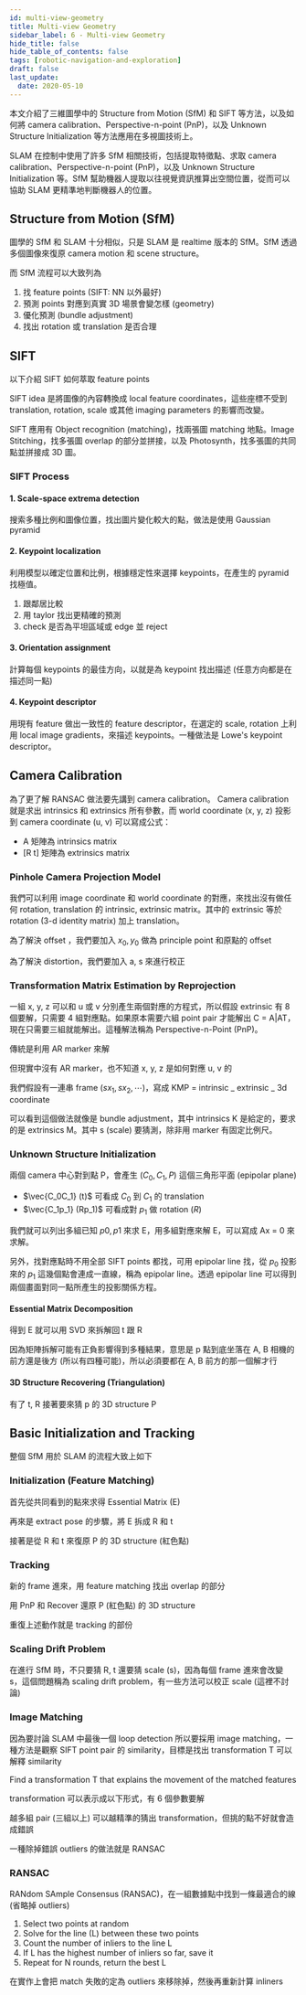 ```yaml
---
id: multi-view-geometry
title: Multi-view Geometry
sidebar_label: 6 - Multi-view Geometry
hide_title: false
hide_table_of_contents: false
tags: [robotic-navigation-and-exploration]
draft: false
last_update:
  date: 2020-05-10
---
```


本文介紹了三維圖學中的 Structure from Motion (SfM) 和 SIFT 等方法，以及如何將 camera calibration、Perspective-n-point (PnP)，以及 Unknown Structure Initialization 等方法應用在多視圖技術上。

SLAM 在控制中使用了許多 SfM 相關技術，包括提取特徵點、求取 camera calibration、Perspective-n-point (PnP)，以及 Unknown Structure Initialization 等。SfM 幫助機器人提取以往視覺資訊推算出空間位置，從而可以協助 SLAM 更精準地判斷機器人的位置。

## Structure from Motion (SfM)

圖學的 SfM 和 SLAM 十分相似，只是 SLAM 是 realtime 版本的 SfM。SfM 透過多個圖像來復原 camera motion 和 scene structure。

<fig
  src="/img/learning/robotic-navigation-and-exploration/06-multi-view-geometry/sfm.png"
  caption="SfM"
/>

而 SfM 流程可以大致列為

<fig
  src="/img/learning/robotic-navigation-and-exploration/06-multi-view-geometry/sfm_process.png"
  caption="SfM Process"
/>

1. 找 feature points (SIFT: NN 以外最好)
2. 預測 points 對應到真實 3D 場景會變怎樣 (geometry)
3. 優化預測 (bundle adjustment)
4. 找出 rotation 或 translation 是否合理

## SIFT

以下介紹 SIFT 如何萃取 feature points

<fig
  src="/img/learning/robotic-navigation-and-exploration/06-multi-view-geometry/popular_feature_extractors.png"
  caption="Popular Feature Extractors"
/>

SIFT idea 是將圖像的內容轉換成 local feature coordinates，這些座標不受到 translation, rotation, scale 或其他 imaging parameters 的影響而改變。

<fig
  src="/img/learning/robotic-navigation-and-exploration/06-multi-view-geometry/sift_features.png"
  caption="SIFT Features"
/>

SIFT 應用有 Object recognition (matching)，找兩張圖 matching 地點。Image Stitching，找多張圖 overlap 的部分並拼接，以及 Photosynth，找多張圖的共同點並拼接成 3D 圖。

### SIFT Process

#### 1. Scale-space extrema detection

搜索多種比例和圖像位置，找出圖片變化較大的點，做法是使用 Gaussian pyramid

#### 2. Keypoint localization

利用模型以確定位置和比例，根據穩定性來選擇 keypoints，在產生的 pyramid 找極值。

1. 跟鄰居比較
2. 用 taylor 找出更精確的預測
3. check 是否為平坦區域或 edge 並 reject

<fig
  src="/img/learning/robotic-navigation-and-exploration/06-multi-view-geometry/keypoint_localization.png"
  caption="Keypoint Localization"
/>

#### 3. Orientation assignment

計算每個 keypoints 的最佳方向，以就是為 keypoint 找出描述 (任意方向都是在描述同一點)

#### 4. Keypoint descriptor

用現有 feature 做出一致性的 feature descriptor，在選定的 scale, rotation 上利用 local image gradients，來描述 keypoints。一種做法是 Lowe's keypoint descriptor。

## Camera Calibration

為了更了解 RANSAC 做法要先講到 camera calibration。 Camera calibration 就是求出 intrinsics 和 extrinsics 所有參數，而 world coordinate (x, y, z) 投影到 camera coordinate (u, v) 可以寫成公式：

<fig
  src="/img/learning/robotic-navigation-and-exploration/06-multi-view-geometry/camera_calibration.png"
  caption="Camera Calibration"
/>

- A 矩陣為 intrinsics matrix
- [R t] 矩陣為 extrinsics matrix

### Pinhole Camera Projection Model

我們可以利用 image coordinate 和 world coordinate 的對應，來找出沒有做任何 rotation, translation 的 intrinsic, extrinsic matrix。其中的 extrinsic 等於 rotation (3-d identity matrix) 加上 translation。

<fig
  src="/img/learning/robotic-navigation-and-exploration/06-multi-view-geometry/pinhole_camera_projection_model.png"
  caption="Pinhole Camera Projection Model"
/>

為了解決 offset ，我們要加入 $x_0, y_0$ 做為 principle point 和原點的 offset

<fig
  src="/img/learning/robotic-navigation-and-exploration/06-multi-view-geometry/pinhole_camera_projection_model_offset.png"
  caption="Pinhole Camera Projection Model with Offset"
/>

為了解決 distortion，我們要加入 a, s 來進行校正

<fig
  src="/img/learning/robotic-navigation-and-exploration/06-multi-view-geometry/pinhole_camera_projection_model_distortion.png"
  caption="Pinhole Camera Projection Model with Distortion"
/>

### Transformation Matrix Estimation by Reprojection

一組 x, y, z 可以和 u 或 v 分別產生兩個對應的方程式，所以假設 extrinsic 有 8 個要解，只需要 4 組對應點。如果原本需要六組 point pair 才能解出 C = A|AT，現在只需要三組就能解出。這種解法稱為 Perspective-n-Point (PnP)。

<fig
  src="/img/learning/robotic-navigation-and-exploration/06-multi-view-geometry/pnp.png"
  caption="PnP"
/>

傳統是利用 AR marker 來解

<fig
  src="/img/learning/robotic-navigation-and-exploration/06-multi-view-geometry/pnp_ar.png"
  caption="PnP with AR Marker"
/>

但現實中沒有 AR marker，也不知道 x, y, z 是如何對應 u, v 的

<fig
  src="/img/learning/robotic-navigation-and-exploration/06-multi-view-geometry/pnp_problem.png"
  caption="PnP Problem"
/>

我們假設有一連串 frame ($sx_1, sx_2, \cdots$)，寫成 KMP = intrinsic _ extrinsic _ 3d coordinate

<fig
  src="/img/learning/robotic-navigation-and-exploration/06-multi-view-geometry/pnp_icp.png"
  caption="PnP with ICP"
/>

可以看到這個做法就像是 bundle adjustment，其中 intrinsics K 是給定的，要求的是 extrinsics M。其中 s (scale) 要猜測，除非用 marker 有固定比例尺。

<fig
  src="/img/learning/robotic-navigation-and-exploration/06-multi-view-geometry/pnp_bundle_adjustment.png"
  caption="PnP with Bundle Adjustment"
/>

### Unknown Structure Initialization

<fig
  src="/img/learning/robotic-navigation-and-exploration/06-multi-view-geometry/epipolar_plane.png"
  caption="Epipolar Plane"
/>

兩個 camera 中心對到點 P，會產生 ($C_0, C_1, P$) 這個三角形平面 (epipolar plane)

<fig
  src="/img/learning/robotic-navigation-and-exploration/06-multi-view-geometry/unknown_structure_init.png"
  caption="Unknown Structure Initialization"
/>

- $\vec{C_0C_1} (t)$ 可看成 $C_0$ 到 $C_1$ 的 translation
- $\vec{C_1p_1} (Rp_1)$ 可看成對 $p_1$ 做 rotation ($R$)

我們就可以列出多組已知 $p0, p1$ 來求 E，用多組對應來解 E，可以寫成 Ax = 0 來求解。

<fig
  src="/img/learning/robotic-navigation-and-exploration/06-multi-view-geometry/unkown_structure_init_solve.png"
  caption="Unknown Structure Initialization Solve"
/>

另外，找對應點時不用全部 SIFT points 都找，可用 epipolar line 找，從 $p_0$ 投影來的 $p_1$ 這幾個點會連成一直線，稱為 epipolar line。透過 epipolar line 可以得到兩個畫面對同一點所產生的投影關係方程。

#### Essential Matrix Decomposition

得到 E 就可以用 SVD 來拆解回 t 跟 R

<fig
  src="/img/learning/robotic-navigation-and-exploration/06-multi-view-geometry/essential_matrix_decomposition.png"
  caption="Essential Matrix Decomposition"
/>

因為矩陣拆解可能有正負影響得到多種結果，意思是 p 點到底坐落在 A, B 相機的前方還是後方 (所以有四種可能)，所以必須要都在 A, B 前方的那一個解才行

<fig
  src="/img/learning/robotic-navigation-and-exploration/06-multi-view-geometry/essential_matrix_decomposition2.png"
  caption="Essential Matrix Decomposition"
/>

#### 3D Structure Recovering (Triangulation)

有了 t, R 接著要來猜 p 的 3D structure P

<fig
  src="/img/learning/robotic-navigation-and-exploration/06-multi-view-geometry/triangulation.png"
  caption="Triangulation"
/>

## Basic Initialization and Tracking

整個 SfM 用於 SLAM 的流程大致上如下

<fig
  src="/img/learning/robotic-navigation-and-exploration/06-multi-view-geometry/sfm_slam.png"
  caption="SfM SLAM"
/>

### Initialization (Feature Matching)

首先從共同看到的點來求得 Essential Matrix (E)

<fig
  src="/img/learning/robotic-navigation-and-exploration/06-multi-view-geometry/sfm_slam1.png"
  caption="SfM SLAM Process 1"
/>

再來是 extract pose 的步驟，將 E 拆成 R 和 t

<fig
  src="/img/learning/robotic-navigation-and-exploration/06-multi-view-geometry/sfm_slam2.png"
  caption="SfM SLAM Process 2"
/>

接著是從 R 和 t 來復原 P 的 3D structure (紅色點)

<fig
  src="/img/learning/robotic-navigation-and-exploration/06-multi-view-geometry/sfm_slam3.png"
  caption="SfM SLAM Process 3"
/>

### Tracking

新的 frame 進來，用 feature matching 找出 overlap 的部分

<fig
  src="/img/learning/robotic-navigation-and-exploration/06-multi-view-geometry/sfm_slam4.png"
  caption="SfM SLAM Process 4"
/>

用 PnP 和 Recover 還原 P (紅色點) 的 3D structure

<fig
  src="/img/learning/robotic-navigation-and-exploration/06-multi-view-geometry/sfm_slam5.png"
  caption="SfM SLAM Process 5"
/>

<fig
  src="/img/learning/robotic-navigation-and-exploration/06-multi-view-geometry/sfm_slam6.png"
  caption="SfM SLAM Process 6"
/>

重復上述動作就是 tracking 的部份

### Scaling Drift Problem

在進行 SfM 時，不只要猜 R, t 還要猜 scale (s)，因為每個 frame 進來會改變 s，這個問題稱為 scaling drift problem，有一些方法可以校正 scale (這裡不討論)

### Image Matching

因為要討論 SLAM 中最後一個 loop detection 所以要採用 image matching，一種方法是觀察 SIFT point pair 的 similarity，目標是找出 transformation T 可以解釋 similarity

<fig
  src="/img/learning/robotic-navigation-and-exploration/06-multi-view-geometry/image_matching.png"
  caption="Image Matching"
/>

Find a transformation T that explains the movement of the matched features

transformation 可以表示成以下形式，有 6 個參數要解

<fig
  src="/img/learning/robotic-navigation-and-exploration/06-multi-view-geometry/image_matching_affine_transformation.png"
  caption="Affine Transformation"
/>

越多組 pair (三組以上) 可以越精準的猜出 transformation，但挑的點不好就會造成錯誤

<fig
  src="/img/learning/robotic-navigation-and-exploration/06-multi-view-geometry/image_matching_fitting.png"
  caption="Image Matching Fitting"
/>

一種除掉錯誤 outliers 的做法就是 RANSAC

### RANSAC

RANdom SAmple Consensus (RANSAC)，在一組數據點中找到一條最適合的線 (省略掉 outliers)

<fig
  src="/img/learning/robotic-navigation-and-exploration/06-multi-view-geometry/ransac.png"
  caption="RANSAC"
/>

1. Select two points at random
2. Solve for the line (L) between these two points
3. Count the number of inliers to the line L
4. If L has the highest number of inliers so far, save it
5. Repeat for N rounds, return the best L

<fig
  src="/img/learning/robotic-navigation-and-exploration/06-multi-view-geometry/ransac_outliers.png"
  caption="RANSAC Outliers"
/>

在實作上會把 match 失敗的定為 outliers 來移除掉，然後再重新計算 inliners
